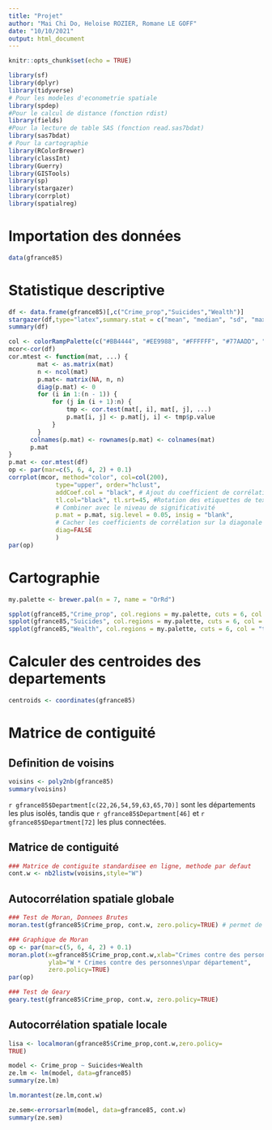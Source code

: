 ```yaml
---
title: "Projet"
author: "Mai Chi Do, Heloise ROZIER, Romane LE GOFF"
date: "10/10/2021"
output: html_document
---
```


```r
knitr::opts_chunk$set(echo = TRUE)
```

```r
library(sf)
library(dplyr)
library(tidyverse)
# Pour les modeles d'econometrie spatiale
library(spdep)
#Pour le calcul de distance (fonction rdist)
library(fields)
#Pour la lecture de table SAS (fonction read.sas7bdat)
library(sas7bdat)
# Pour la cartographie
library(RColorBrewer)
library(classInt)
library(Guerry)
library(GISTools)
library(sp)
library(stargazer)
library(corrplot)
library(spatialreg)
```

# Importation des données

```r
data(gfrance85)
```

# Statistique descriptive

```r
df <- data.frame(gfrance85)[,c("Crime_prop","Suicides","Wealth")]
stargazer(df,type="latex",summary.stat = c("mean", "median", "sd", "max", "min"))
summary(df)

col <- colorRampPalette(c("#BB4444", "#EE9988", "#FFFFFF", "#77AADD", "#4477AA"))
mcor<-cor(df)
cor.mtest <- function(mat, ...) {
        mat <- as.matrix(mat)
        n <- ncol(mat)
        p.mat<- matrix(NA, n, n)
        diag(p.mat) <- 0
        for (i in 1:(n - 1)) {
            for (j in (i + 1):n) {
                tmp <- cor.test(mat[, i], mat[, j], ...)
                p.mat[i, j] <- p.mat[j, i] <- tmp$p.value
            }
        }
      colnames(p.mat) <- rownames(p.mat) <- colnames(mat)
      p.mat
}
p.mat <- cor.mtest(df)
op <- par(mar=c(5, 6, 4, 2) + 0.1)
corrplot(mcor, method="color", col=col(200),  
             type="upper", order="hclust", 
             addCoef.col = "black", # Ajout du coefficient de corrélation
             tl.col="black", tl.srt=45, #Rotation des etiquettes de textes
             # Combiner avec le niveau de significativité
             p.mat = p.mat, sig.level = 0.05, insig = "blank", 
             # Cacher les coefficients de corrélation sur la diagonale
             diag=FALSE 
             )
par(op)
```


# Cartographie

```r
my.palette <- brewer.pal(n = 7, name = "OrRd")

spplot(gfrance85,"Crime_prop", col.regions = my.palette, cuts = 6, col = "transparent", main="Population par crime contre la propriété")
spplot(gfrance85,"Suicides", col.regions = my.palette, cuts = 6, col = "transparent", main="Population par suicide")
spplot(gfrance85,"Wealth", col.regions = my.palette, cuts = 6, col = "transparent", main="Niveau de richesse")
```

# Calculer des centroides des departements

```r
centroids <- coordinates(gfrance85)
```

# Matrice de contiguité

## Definition de voisins

```r
voisins <- poly2nb(gfrance85)
summary(voisins)
```

`r gfrance85$Department[c(22,26,54,59,63,65,70)] ` sont les départements les plus isolés, tandis que `r gfrance85$Department[46] ` et `r gfrance85$Department[72] `
les plus connectées.

## Matrice de contiguité

```r
### Matrice de contiguite standardisee en ligne, methode par defaut
cont.w <- nb2listw(voisins,style="W")
```

## Autocorrélation spatiale globale

```r
### Test de Moran, Donnees Brutes
moran.test(gfrance85$Crime_prop, cont.w, zero.policy=TRUE) # permet de recup la stat de Moran

### Graphique de Moran
op <- par(mar=c(5, 6, 4, 2) + 0.1)
moran.plot(x=gfrance85$Crime_prop,cont.w,xlab="Crimes contre des personnes par département",
           ylab="W * Crimes contre des personnes\npar département",
           zero.policy=TRUE)
par(op)

### Test de Geary
geary.test(gfrance85$Crime_prop, cont.w, zero.policy=TRUE)
```

## Autocorrélation spatiale locale

```r
lisa <- localmoran(gfrance85$Crime_prop,cont.w,zero.policy=
TRUE)
```

```r
model <- Crime_prop ~ Suicides+Wealth
ze.lm <- lm(model, data=gfrance85)
summary(ze.lm)

lm.morantest(ze.lm,cont.w)

ze.sem<-errorsarlm(model, data=gfrance85, cont.w)
summary(ze.sem)
```

